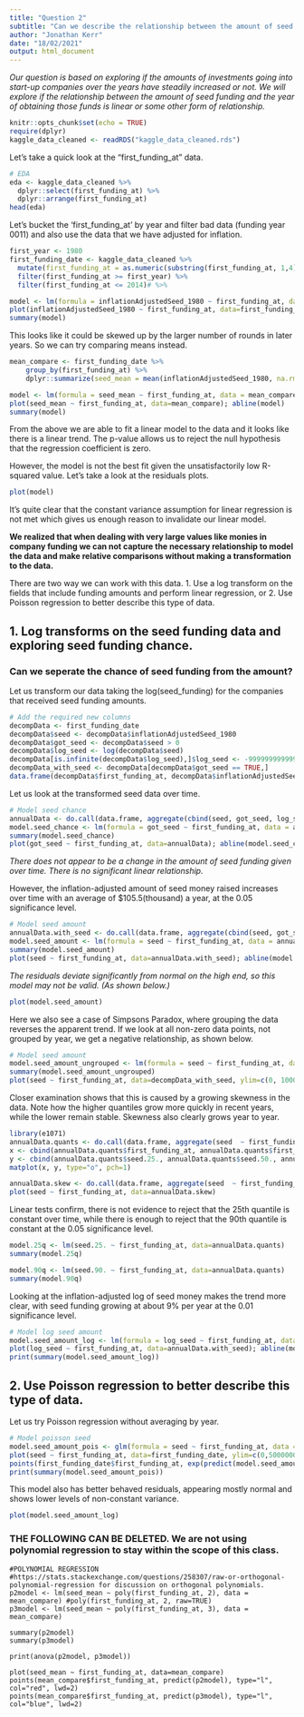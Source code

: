 ```yaml
---
title: "Question 2"
subtitle: "Can we describe the relationship between the amount of seed funding and the year of first funding received?"
author: "Jonathan Kerr"
date: "18/02/2021"
output: html_document
---
```


*Our question is based on exploring if the amounts of investments going into start-up companies over the years have steadily increased or not. We will explore if the relationship between the amount of seed funding and the year of obtaining those funds is linear or some other form of relationship.*

```r
knitr::opts_chunk$set(echo = TRUE)
require(dplyr)
kaggle_data_cleaned <- readRDS("kaggle_data_cleaned.rds")
```

Let's take a quick look at the "first_funding_at" data.  

```r
# EDA
eda <- kaggle_data_cleaned %>% 
  dplyr::select(first_funding_at) %>% 
  dplyr::arrange(first_funding_at)
head(eda)
```

Let's bucket the 'first_funding_at' by year and filter bad data (funding year 0011) and also use the data that we have adjusted for inflation. 

```r
first_year <- 1980
first_funding_date <- kaggle_data_cleaned %>% 
  mutate(first_funding_at = as.numeric(substring(first_funding_at, 1,4)) ) %>% 
  filter(first_funding_at >= first_year) %>% 
  filter(first_funding_at <= 2014)# %>%

model <- lm(formula = inflationAdjustedSeed_1980 ~ first_funding_at, data = first_funding_date)
plot(inflationAdjustedSeed_1980 ~ first_funding_at, data=first_funding_date); abline(model) 
summary(model) 
```
This looks like it could be skewed up by the larger number of rounds in later years. So we can try comparing means instead.

```r
mean_compare <- first_funding_date %>% 
    group_by(first_funding_at) %>%
    dplyr::summarize(seed_mean = mean(inflationAdjustedSeed_1980, na.rm=TRUE))

model <- lm(formula = seed_mean ~ first_funding_at, data = mean_compare)
plot(seed_mean ~ first_funding_at, data=mean_compare); abline(model) 
summary(model) 
```
From the above we are able to fit a linear model to the data and it looks like there is a linear trend.
The p-value allows us to reject the null hypothesis that the regression coefficient is zero.  

However, the model is not the best fit given the unsatisfactorily low R-squared value.
Let's take a look at the residuals plots.
```r
plot(model)
```
It's quite clear that the constant variance assumption for linear regression is not met which gives us enough reason to invalidate our linear model.

**We realized that when dealing with very large values like monies in company funding we can not capture the necessary relationship to model the data and make relative comparisons without making a transformation to the data.**

There are two way we can work with this data.
1. Use a log transform on the fields that include funding amounts and perform linear regression, or
2. Use Poisson regression to better describe this type of data. 

## 1. Log transforms on the seed funding data and exploring seed funding chance.    

### Can we seperate the chance of seed funding from the amount?

Let us transform our data taking the log(seed_funding) for the companies that received seed funding amounts.
```r
# Add the required new columns
decompData <- first_funding_date
decompData$seed <- decompData$inflationAdjustedSeed_1980
decompData$got_seed <- decompData$seed > 0
decompData$log_seed <- log(decompData$seed)
decompData[is.infinite(decompData$log_seed),]$log_seed <- -9999999999999
decompData_with_seed <- decompData[decompData$got_seed == TRUE,]
data.frame(decompData$first_funding_at, decompData$inflationAdjustedSeed_1980, decompData$log_seed, decompData$log_seed)
```

Let us look at the transformed seed data over time.
```r
# Model seed chance
annualData <- do.call(data.frame, aggregate(cbind(seed, got_seed, log_seed)  ~ first_funding_at, data=decompData, FUN=mean))
model.seed_chance <- lm(formula = got_seed ~ first_funding_at, data = annualData[annualData$first_funding_at >= 1990,])
summary(model.seed_chance)
plot(got_seed ~ first_funding_at, data=annualData); abline(model.seed_chance) 
```
*There does not appear to be a change in the amount of seed funding given over time. There is no significant linear relationship.*  

However, the inflation-adjusted amount of seed money raised increases over time with an average of $105.5(thousand) a year,  at the 0.05 significance level.
```r
# Model seed amount
annualData.with_seed <- do.call(data.frame, aggregate(cbind(seed, got_seed, log_seed)  ~ first_funding_at, data=decompData_with_seed, FUN=mean))
model.seed_amount <- lm(formula = seed ~ first_funding_at, data = annualData.with_seed)
summary(model.seed_amount)
plot(seed ~ first_funding_at, data=annualData.with_seed); abline(model.seed_amount) 
```

*The residuals deviate significantly from normal on the high end, so this model may not be valid. (As shown below.)*

```r
plot(model.seed_amount)
```

Here we also see a case of Simpsons Paradox, where grouping the data reverses the apparent trend. If we look at all non-zero data points, not grouped by year, we get a negative relationship, as shown below.

```r
# Model seed amount
model.seed_amount_ungrouped <- lm(formula = seed ~ first_funding_at, data = decompData_with_seed)
summary(model.seed_amount_ungrouped)
plot(seed ~ first_funding_at, data=decompData_with_seed, ylim=c(0, 10000000)); abline(model.seed_amount_ungrouped)
```

Closer examination shows that this is caused by a growing skewness in the data. Note how the higher quantiles grow more quickly in recent years, while the lower remain stable. Skewness also clearly grows year to year.


```r
library(e1071) 
annualData.quants <- do.call(data.frame, aggregate(seed  ~ first_funding_at, data=decompData_with_seed, FUN=function(x){quantile(x, probs=c(0.25, 0.5, 0.75, 0.9))}))
x <- cbind(annualData.quants$first_funding_at, annualData.quants$first_funding_at, annualData.quants$first_funding_at, annualData.quants$first_funding_at)
y <- cbind(annualData.quants$seed.25., annualData.quants$seed.50., annualData.quants$seed.75., annualData.quants$seed.90. )
matplot(x, y, type="o", pch=1)

annualData.skew <- do.call(data.frame, aggregate(seed  ~ first_funding_at, data=decompData_with_seed, FUN=skewness))
plot(seed ~ first_funding_at, data=annualData.skew)


```

Linear tests confirm, there is not evidence to reject that the 25th quantile is constant over time, while there is enough to reject that the 90th quantile is constant at the 0.05 significance level.

```r
model.25q <- lm(seed.25. ~ first_funding_at, data=annualData.quants)
summary(model.25q)

model.90q <- lm(seed.90. ~ first_funding_at, data=annualData.quants)
summary(model.90q)
```

Looking at the inflation-adjusted log of seed money makes the trend more clear, with seed funding growing at about 9\% per year at the 0.01 significance level.
```r
# Model log seed amount
model.seed_amount_log <- lm(formula = log_seed ~ first_funding_at, data = annualData.with_seed, na.action=na.omit)
plot(log_seed ~ first_funding_at, data=annualData.with_seed); abline(model.seed_amount_log) 
print(summary(model.seed_amount_log))
```
## 2. Use Poisson regression to better describe this type of data.

Let us try Poisson regression without averaging by year.
```r
# Model poisson seed
model.seed_amount_pois <- glm(formula = seed ~ first_funding_at, data = first_funding_date, family=poisson, na.action=na.omit)
plot(seed ~ first_funding_at, data=first_funding_date, ylim=c(0,5000000))
points(first_funding_date$first_funding_at, exp(predict(model.seed_amount_pois)), type="l", col="red", lwd=2)
print(summary(model.seed_amount_pois))
```


This model also has better behaved residuals, appearing mostly normal and shows lower levels of non-constant variance.
```r
plot(model.seed_amount_log)
```

### THE FOLLOWING CAN BE DELETED. We are not using polynomial regression to stay within the scope of this class.
```
#POLYNOMIAL REGRESSION
#https://stats.stackexchange.com/questions/258307/raw-or-orthogonal-polynomial-regression for discussion on orthogonal polynomials.
p2model <- lm(seed_mean ~ poly(first_funding_at, 2), data = mean_compare) #poly(first_funding_at, 2, raw=TRUE)
p3model <- lm(seed_mean ~ poly(first_funding_at, 3), data = mean_compare)

summary(p2model)
summary(p3model)

print(anova(p2model, p3model))

plot(seed_mean ~ first_funding_at, data=mean_compare)
points(mean_compare$first_funding_at, predict(p2model), type="l", col="red", lwd=2)
points(mean_compare$first_funding_at, predict(p3model), type="l", col="blue", lwd=2)
```